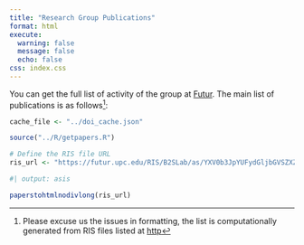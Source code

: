 ```yaml
---
title: "Research Group Publications"
format: html
execute: 
  warning: false
  message: false
  echo: false
css: index.css
---
```


You can get the full list of activity of the group at [Futur](https://futur.upc.edu/B2SLab). The main list of publications is as follows[^1]:

[^1]: Please excuse us the issues in formatting, the list is computationally generated from RIS files listed at [http](https://futur.upc.edu/B2SLab)

```r

cache_file <- "../doi_cache.json"

source("../R/getpapers.R")

# Define the RIS file URL
ris_url <- "https://futur.upc.edu/RIS/B2SLab/as/YXV0b3JpYUFydGljbGVSZXZpc3RhSW5kZXhhZGE=/?locale=en"
```

```r
#| output: asis

paperstohtmlnodivlong(ris_url)
```
